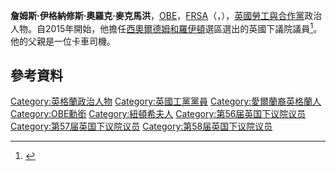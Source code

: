 {{noteTA
|G1=PoliticiansUK
|G2=UK Places
}}
{{Infobox officeholder
|honorific-prefix = 
|name = 吉姆·麥克馬洪<br><small>Jim McMahon</small>
|honorific-suffix = {{Post-nominals|country=GBR|size=110%|OBE|FRSA|MP|sep=y}}
|image = Official portrait of Jim McMahon crop 2.jpg
|image_size = 
|caption = 攝於2017年
|office            = [[運輸大臣_(英國)|影子運輸大臣]]
|leader            = [[凱爾·斯塔摩|凱爾·斯塔摩]]
|term_start        = 2020年4月6日
|term_end          = 
|predecessor       = [[安迪·麥克唐納|安迪·麥克唐納]]
|successor         = 
|office1           = [[合作黨|合作黨主席]]
|predecessor1      = Chris Herries
|term_start1       = 2020年10月3日
|term_end1         = 
|successor1        = 
<!--|office2           = [[Shadow_Minister|Shadow Minister of State for Local Government]] 
|leader2           = [[Jeremy_Corbyn|Jeremy Corbyn]]
|term_start2       = 2016年10月10日
|term_end2         = 2020年4月6日
|predecessor2      = [[Steve_Reed_(politician)|Steve Reed]]
|successor2        = [[Kate_Hollern|Kate Hollern]]-->
|office3          = {{le|奧爾德姆議會|Oldham Council|奧爾德姆議會領袖}}
|deputy3          = Jean Stretton
|term_start3      = 2011年5月5日
|term_end3        = 2016年1月16日
|predecessor3     = Howard Sykes
|successor3       = Jean Stretton
|office4          = [[國會議員_(英國)|英國國會議員]]<br/>[[西奧爾德姆和羅伊頓_(英國國會選區)|西奧爾德姆和羅伊頓選區]]
|term_start4      = 2015年12月3日
|term_end4        = 
|predecessor4     = {{le|邁克爾·馬奇|Michael Meacher}}
|successor4       = 
|majority4        = 11,127 (25.0%)
|office5          = {{le|奧爾德姆議會|Oldham Council|奧爾德姆議會議員}}<br/>{{le|費士沃斯|Failsworth|東費士沃斯選區}}
|term_start5      = 2003年11月20日
|term_end5        = 2017年2月16日
|predecessor5     = Charles Glover
|successor5       = Paul Jean Jaques
|birth_date       = {{Birth date and age|1980|7|7}}
|birth_place      = {{ENG}}[[曼彻斯特|曼彻斯特]]<!--[[Miles_Platting|Miles Platting]]-->
|death_date       = 
|death_place      = 
|nationality      = {{GBR}}
|party            = [[勞工與合作黨|勞工與合作黨]]
|spouse           = 夏琳·杜爾登<br>{{small|Charlene Duerden}}
|children         = 2
}}

'''詹姆斯·伊格納修斯·奧羅克·麥克馬洪'''，[[英帝國官佐勳章|OBE]]，[[皇家文藝學會院士|FRSA]]（{{lang-en|James Ignatius O'Rourke McMahon}}，{{bd|1980年|7月7日|||McMahon, Jim}}），[[英國|英國]][[勞工與合作黨|勞工與合作黨]]政治人物。自2015年開始，他擔任[[西奧爾德姆和羅伊頓_(英國國會選區)|西奧爾德姆和羅伊頓]]選區選出的英國下議院議員<ref>{{Cite web |url=http://www.express.co.uk/news/politics/624160/Nigel-Farage-John-Bickley-Jim-McMahon-Ukip-Labour-Oldham-West-Royton |title=存档副本 |access-date=2016-03-07 |archive-date=2021-01-26 |archive-url=https://web.archive.org/web/20210126144032/https://www.express.co.uk/news/politics/624160/Nigel-Farage-John-Bickley-Jim-McMahon-Ukip-Labour-Oldham-West-Royton |dead-url=no }}</ref>。他的父親是一位卡車司機。

==參考資料==
{{Reflist}}

{{DEFAULTSORT:McMahon, Jim}}
[[Category:英格蘭政治人物|Category:英格蘭政治人物]]
[[Category:英國工黨黨員|Category:英國工黨黨員]]
[[Category:愛爾蘭裔英格蘭人|Category:愛爾蘭裔英格蘭人]]
[[Category:OBE勳銜|Category:OBE勳銜]]
[[Category:紐頓希夫人|Category:紐頓希夫人]]
[[Category:第56届英国下议院议员|Category:第56届英国下议院议员]]
[[Category:第57届英国下议院议员|Category:第57届英国下议院议员]]
[[Category:第58届英国下议院议员|Category:第58届英国下议院议员]]